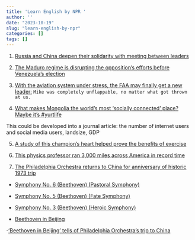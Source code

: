 ```yaml
---
title: 'Learn English by NPR '
author: ''
date: "2023-10-19"
slug: "learn-english-by-npr"
categories: []
tags: []
---
```


1. [Russia and China deepen their solidarity with meeting between leaders](https://www.npr.org/2023/10/18/1206897201/russia-and-china-deepen-their-solidarity-with-meeting-between-leaders)

2. [The Maduro regime is disrupting the opposition's efforts before Venezuela's election](https://www.npr.org/2023/10/16/1206256546/the-maduro-regime-is-disrupting-the-oppositions-efforts-before-venezuelas-electi)

3. [With the aviation system under stress, the FAA may finally get a new leader:](https://www.npr.org/2023/10/17/1206601868/with-the-aviation-system-under-stress-the-faa-may-finally-get-a-new-leader) `Mike was completely unflappable, no matter what got thrown at us.`

4. [What makes Mongolia the world's most 'socially connected' place? Maybe it's #yurtlife](https://www.npr.org/sections/goatsandsoda/2023/11/11/1211539010/what-makes-mongolia-the-worlds-most-socially-connected-place-maybe-its-yurtlife) 

  This could be developed into a journal article: the number of internet users and social media users, landsize, GDP
  
5. [A study of this champion's heart helped prove the benefits of exercise](https://www.npr.org/sections/health-shots/2023/09/23/1200865302/a-study-of-this-champions-heart-helped-prove-the-benefits-of-exercise)

6. [This physics professor ran 3,000 miles across America in record time](https://www.npr.org/2023/11/10/1212383938/running-marathon-record-jenny-hoffman)

7. [The Philadelphia Orchestra returns to China for anniversary of historic 1973 trip](https://www.npr.org/2023/11/09/1211949725/the-philadelphia-orchestra-returns-to-china-for-anniversary-of-historic-1973-tri)

- [Symphony No. 6 (Beethoven)  (Pastoral Symphony)](https://en.wikipedia.org/wiki/Symphony_No._6_(Beethoven))

- [Symphony No. 5 (Beethoven) (Fate Symphony)](https://en.wikipedia.org/wiki/Symphony_No._5_(Beethoven))

- [Symphony No. 3 (Beethoven) (Heroic Symphony)](https://en.wikipedia.org/wiki/Symphony_No._6_(Beethoven))

- [Beethoven in Beijing](https://www.wbur.org/hereandnow/2022/05/27/beethoven-in-beijing-jennifer-lin)

-['Beethoven in Beijing' tells of Philadelphia Orchestra's trip to China](https://www.wbur.org/hereandnow/2023/05/26/beethoven-in-beijing-book)